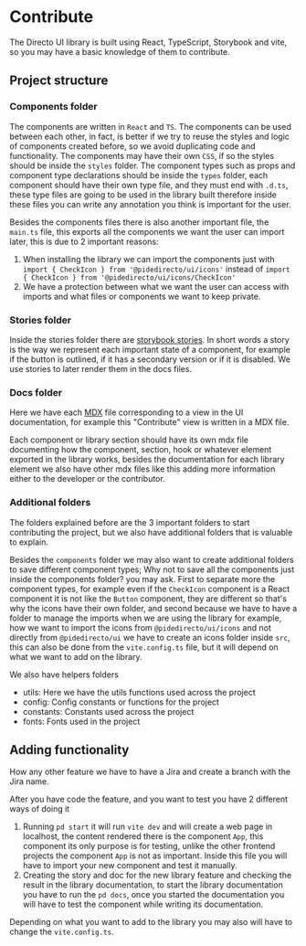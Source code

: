 
<Meta title="Contribute" />

# Contribute

The Directo UI library is built using React, TypeScript, Storybook and vite, so you may have a basic knowledge of them to contribute.

## Project structure

### Components folder

The components are written in `React` and `TS`. The components can be used between each other, in fact, is better if we try to reuse the styles and logic of components created before, so we avoid duplicating code and functionality.
The components may have their own `CSS`, if so the styles should be inside the `styles` folder.
The component types such as props and component type declarations should be inside the `types` folder, each component should have their own type file, and they must end with `.d.ts`,
these type files are going to be used in the library built therefore inside these files you can write any annotation you think is important for the user.

Besides the components files there is also another important file, the `main.ts` file, this exports all the components we want the user can import later,
this is due to 2 important reasons:
1. When installing the library we can import the components just with `import { CheckIcon } from '@pidedirecto/ui/icons'` instead of `import { CheckIcon } from '@pidedirecto/ui/icons/CheckIcon'`
2. We have a protection between what we want the user can access with imports and what files or components we want to keep private.

### Stories folder

Inside the stories folder there are [storybook stories](https://storybook.js.org/docs/get-started/whats-a-story). In short words a story is the way we represent each important state of a component, for example if the button is outlined, if it has a secondary version or if it is disabled.
We use stories to later render them in the docs files.

### Docs folder

Here we have each [MDX](https://mdxjs.com/docs/what-is-mdx/) file corresponding to a view in the UI documentation, for example this "Contribute" view is written in a MDX file.

Each component or library section should have its own mdx file documenting how the component, section, hook or whatever element exported in the library works, besides the documentation for each library element we also have other mdx files like this adding more information either to the developer or the contributor.

### Additional folders

The folders explained before are the 3 important folders to start contributing the project, but we also have additional folders that is valuable to explain.

Besides the `components` folder we may also want to create additional folders to save different component types; Why not to save all the components just inside the components folder? you may ask.
First to separate more the component types, for example even if the `CheckIcon` component is a React component it is not like the `Button` component, they are different so that's why the icons have their own folder,
and second because we have to have a folder to manage the imports when we are using the library for example, how we want to import the icons from `@pidedirecto/ui/icons` and not directly from `@pidedirecto/ui` we have to create an icons folder inside `src`,
this can also be done from the `vite.config.ts` file, but it will depend on what we want to add on the library.

We also have helpers folders
- utils: Here we have the utils functions used across the project
- config: Config constants or functions for the project
- constants: Constants used across the project
- fonts: Fonts used in the project


## Adding functionality

How any other feature we have to have a Jira and create a branch with the Jira name.

After you have code the feature, and you want to test you have 2 different ways of doing it
1. Running `pd start` it will run `vite dev` and will create a web page in localhost, the content rendered there is the component `App`, this component its only purpose is for testing,
unlike the other frontend projects the component `App` is not as important. Inside this file you will have to import your new component and test it manually.
2. Creating the story and doc for the new library feature and checking the result in the library documentation, to start the library documentation you have to run the `pd docs`, once you started the documentation you will have to test the component while writing its documentation.

Depending on what you want to add to the library you may also will have to change the `vite.config.ts`.


